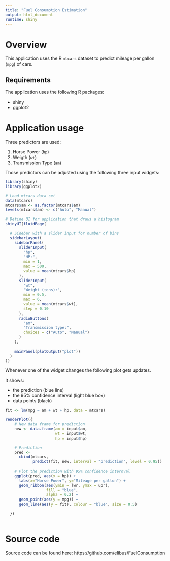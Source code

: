 ```yaml
---
title: "Fuel Consumption Estimation"
output: html_document
runtime: shiny
---
```


# Overview
This application uses the R `mtcars` dataset to predict mileage per gallon (`mpg`) of cars.

## Requirements
The application uses the following R packages:

 * shiny
 * ggplot2
 
 
# Application usage
Three predictors are used:

 1. Horse Power (`hp`)
 1. Weigth (`wt`)
 1. Transmission Type (`am`)

Those predictors can be adjusted using the following three input widgets: 

```r
library(shiny)
library(ggplot2)

# Load mtcars data set
data(mtcars)
mtcars$am <- as.factor(mtcars$am)
levels(mtcars$am) <- c("Auto", "Manual")

# Define UI for application that draws a histogram
shinyUI(fluidPage(
  
  # Sidebar with a slider input for number of bins
  sidebarLayout(
    sidebarPanel(
      sliderInput(
        "hp",
        "HP:",
        min = 1,
        max = 500,
        value = mean(mtcars$hp)
      ),
      sliderInput(
        "wt",
        "Weight (tons):",
        min = 0.5,
        max = 6,
        value = mean(mtcars$wt),
        step = 0.10
      ),
      radioButtons(
        "am",
        "Transmission type:",
        choices = c("Auto", "Manual")
      )
    ),
    
    mainPanel(plotOutput("plot"))
  )
))

```


Whenever one of the widget changes the following plot gets updates. 

It shows:

 * the prediction (blue line) 
 * the 95% confidence interval (light blue box)
 * data points (black)

```r
fit <- lm(mpg ~ am + wt + hp, data = mtcars)

renderPlot({
    # New data frame for prediction
    new <- data.frame(am = input$am,
                      wt = input$wt,
                      hp = input$hp)

    # Prediction
    pred <-
      cbind(mtcars,
            predict(fit, new, interval = "prediction", level = 0.95))
    
    # Plot the prediction with 95% confidence internval
    ggplot(pred, aes(x = hp)) +
      labs(x="Horse Power", y="Mileage per gallon") +
      geom_ribbon(aes(ymin = lwr, ymax = upr),
                  fill = "blue",
                  alpha = 0.2) +
      geom_point(aes(y = mpg)) +
      geom_line(aes(y = fit), colour = "blue", size = 0.5)
    
  })
  
```

# Source code
Source code can be found here: https://github.com/elibus/FuelConsumption
